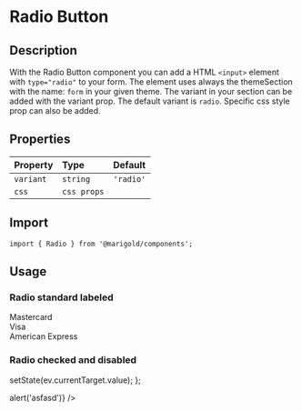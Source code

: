 
<Meta title="Components/Radio" />

# Radio Button

## Description

With the Radio Button component you can add a HTML `<input>` element with `type="radio"` to your form.
The element uses always the themeSection with the name: `form` in your given theme. The variant in your section can be added with the variant prop. The default variant is `radio`.
Specific css style prop can also be added.

## Properties

| Property  | Type        | Default   |
| :-------- | :---------- | :-------- |
| `variant` | `string`    | `'radio'` |
| `css`     | `css props` |           |

## Import

```tsx
import { Radio } from '@marigold/components';
```

## Usage

### Radio standard labeled

<Preview>
  <Story name="Radio">
    <div>
      <Label htmlFor="mc">
        <Radio id="mc" name="payment" value="Mastercard" />
        Mastercard
      </Label>
      <br />
      <Label htmlFor="vi">
        <Radio id="vi" name="payment" value="Visa" />
        Visa
      </Label>
      <br />
      <Label htmlFor="ae">
        <Radio id="ae" name="payment" value="AmericanExpress" />
        American Express
      </Label>
    </div>
  </Story>
</Preview>

### Radio checked and disabled

<Preview>
  <Story name="RadioTwo">
    <div>
      <Radio checked />
      <Radio disabled />
      <Radio checked disabled />
    </div>
  </Story>
</Preview>

  setState(ev.currentTarget.value);
};

<Preview>
  <Story name="RadioThree">
    <div>
      <Radio
        name="label"
        onChange={onChange}
        checked={state === 'one'}
        value="one"
        onClick={() => alert('asfasd')}
      />
      <Radio
        name="label"
        onChange={onChange}
        checked={state === 'two'}
        value="two"
      />
      <Radio
        name="label"
        onChange={onChange}
        checked={state === 'three'}
        value="three"
      />
    </div>
  </Story>
</Preview>
